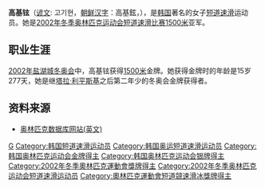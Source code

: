 {{MedalTableTop}}
{{MedalSport | 女子[[短道速滑|短道速滑]]}}
{{MedalCountry|{{KOR}}}}
{{MedalOlympic}}
{{MedalGold | [[2002年冬季奧林匹克运动会|2002年盐湖城]] | [[2002年冬季奧林匹克运动会短道速滑比賽|1500米]]}}
{{MedalSilver | 2002年盐湖城 | [[2002年冬季奧林匹克运动会短道速滑比賽|1000米]]}}
{{MedalCompetition | [[世界短道速滑锦标赛|世界锦标赛]]}}
{{MedalGold | [[2004年世界短道速滑锦标赛|2004年哥德堡]] | [[2004年世界短道速滑锦标赛|3000米接力]]}}
{{MedalGold | [[2002年世界短道速滑锦标赛|2002年蒙特利尔]] | [[2002年世界短道速滑锦标赛|3000米接力]]}}
{{MedalSilver | 2002年蒙特利尔 | [[2002年世界短道速滑锦标赛|全能]]}}
{{MedalSilver | 2002年蒙特利尔 | [[2002年世界短道速滑锦标赛|1000米]]}}
{{MedalSilver | 2002年蒙特利尔 | [[2002年世界短道速滑锦标赛|1500米]]}}
{{MedalBronze | 2002年蒙特利尔 | [[2002年世界短道速滑锦标赛|3000米]]}}
{{MedalCompetition | [[世界短道速滑团体锦标赛|世界团体锦标赛]]}}
{{MedalGold | [[世界短道速滑团体锦标赛|2004年圣彼得堡]] | [[世界短道速滑团体锦标赛|团体]]}}
{{MedalGold | [[世界短道速滑团体锦标赛|2003年索菲亚]] | [[世界短道速滑团体锦标赛|团体]]}}
{{MedalGold | [[世界短道速滑团体锦标赛|2002年密尔沃基]] | [[世界短道速滑团体锦标赛|团体]]}}
{{MedalCompetition | [[亚洲冬季运动会|亚洲冬季运动会]]}}
{{MedalGold| [[2003年亚洲冬季运动会|2003年青森]]| [[2003年亚洲冬季运动会短道速滑比赛|3000米接力]]}}
{{MedalBronze| 2003年青森| [[2003年亚洲冬季运动会短道速滑比赛|1500米]]}}
{{MedalCompetition | [[世界少年短道速滑锦标赛|世界少年锦标赛]]}}
{{MedalSilver | [[世界少年短道速滑锦标赛|2001年华沙]] | [[世界少年短道速滑锦标赛|全能]]}}
{{MedalBottom}}

'''高基铉'''（[[谚文|谚文]]: 고기현，[[朝鲜汉字|朝鲜汉字]]：高基鉉，{{bd|1986年|5月11日|catIdx=Ko Gi-Hyun}}），是[[韩国|韩国]]著名的女子[[短道速滑|短道速滑]]运动员。她是[[2002年冬季奥林匹克运动会|2002年冬季奥林匹克运动会]][[2002年冬季奥林匹克运动会短道速滑比賽|短道速滑比赛1500米]]亚军。

==职业生涯==
[[2002年冬季奥林匹克运动会|2002年盐湖城冬奥会]]中，高基铉获得[[2002年冬季奥林匹克运动会短道速滑比賽|1500米]]金牌。她获得金牌时的年龄是15岁277天，她是继[[塔拉·利平斯基|塔拉·利平斯基]]之后第二年少的冬奥会金牌获得者。

==资料来源==
* [https://web.archive.org/web/20070318233536/http://www.databaseolympics.com/players/playerpage.htm?ilkid=KOGIH01 奥林匹克数据库网站(英文)]

{{Footer Olympic Champions in Women's 1500 m Short Track Speed Skating}}

{{DEFAULTSORT:Ko Gi-Hyun}}
[[Category:高姓|G]]
[[Category:韩国短道速滑运动员|Category:韩国短道速滑运动员]]
[[Category:韩国奥运短道速滑运动员|Category:韩国奥运短道速滑运动员]]
[[Category:韩国奥林匹克运动会金牌得主|Category:韩国奥林匹克运动会金牌得主]]
[[Category:韩国奥林匹克运动会银牌得主|Category:韩国奥林匹克运动会银牌得主]]
[[Category:2002年冬季奧林匹克運動會獎牌得主|Category:2002年冬季奧林匹克運動會獎牌得主]]
[[Category:2002年冬季奥林匹克运动会短道速滑运动员|Category:2002年冬季奥林匹克运动会短道速滑运动员]]
[[Category:奧林匹克運動會短道競速滑冰獎牌得主|Category:奧林匹克運動會短道競速滑冰獎牌得主]]